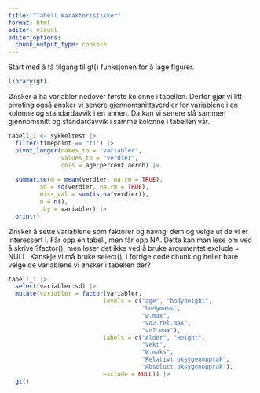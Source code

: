 ```yaml
---
title: "Tabell karakteristikker"
format: html
editor: visual
editor_options: 
  chunk_output_type: console
---
```



Start med å få tilgang til gt() funksjonen for å lage figurer.
```r
library(gt)
```


Ønsker å ha variabler nedover første kolonne i tabellen. Derfor gjør vi litt pivoting også ønsker vi senere gjennomsnittsverdier for variablene i en kolonne og standardavvik i en annen. Da kan vi senere slå sammen gjennomsnitt og standardavvik i samme kolonne i tabellen vår. 

```r
tabell_1 <- sykkeltest |> 
  filter(timepoint == "t1") |> 
  pivot_longer(names_to = "variabler", 
               values_to = "verdier", 
               cols = age:percent.aerob) |> 
  
  summarise(m = mean(verdier, na.rm = TRUE), 
         sd = sd(verdier, na.rm = TRUE), 
         miss_val = sum(is.na(verdier)), 
         n = n(),
         .by = variabler) |> 
  print()
```

Ønsker å sette variablene som faktorer og navngi dem og velge ut de vi er interessert i. Får opp en tabell, men får opp NA. Dette kan man lese om ved å skrive ?factor(), men løser det ikke ved å bruke argumentet exclude = NULL. 
Kanskje vi må bruke select(), i forrige code chunk og heller bare velge de variablene vi ønsker i tabellen der?
```r
tabell_1 |> 
  select(variabler:sd) |> 
  mutate(variabler = factor(variabler, 
                           levels = c("age", "bodyheight", 
                                      "bodymass", 
                                      "w.max", 
                                      "vo2.rel.max", 
                                      "vo2.max"), 
                           labels = c("Alder", "Height", 
                                      "Vekt", 
                                      "W.maks", 
                                      "Relativt oksygenopptak", 
                                      "Absolutt oksygenopptak"), 
                           exclude = NULL)) |> 
  gt() 
```












